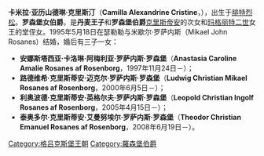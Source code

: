 {{expand|time=2015-01-17T04:53:18+00:00}}
{{unreferenced|time=2015-01-17T04:53:18+00:00}}
'''卡米拉·亚历山德琳·克里斯汀'''（'''Camilla Alexandrine Cristine'''，{{bd|1972年|10月29日}}），出生于[[腓特烈松|腓特烈松]]。'''罗森堡女伯爵'''。是'''丹麦王子'''和'''罗森堡伯爵'''[[罗森堡伯爵克里斯蒂安|克里斯帝安]]的次女和[[玛格丽特二世|玛格丽特二世]]女王的堂侄女。1995年5月18日在瑟勒勒与米歇尔·罗萨内斯（Mikael John Rosanes）结婚，婚后有三子一女：

*'''安娜斯塔西亚·卡洛琳·阿梅利亚·罗萨内斯·罗森堡'''（'''Anastasia Caroline Amalie Rosanes af Rosenborg'''，1997年11月24日－）；
*'''路德维希·克里斯蒂安·迈克尔·罗萨内斯·罗森堡'''（'''Ludwig Christian Mikael Rosanes af Rosenborg'''，2000年6月5日－）；
*'''利奥波德·克里斯蒂安·英格尔夫·罗萨内斯·罗森堡'''（'''Leopold Christian Ingolf Rosanes af Rosenborg'''，2005年4月15日－）；
*'''泰奥多尔·克里斯蒂安·艾曼努埃尔·罗萨内斯·罗森堡'''（'''Theodor Christian Emanuel Rosanes af Rosenborg'''，2008年6月19日－）。

{{DEFAULTSORT: Camilla}}
[[Category:格吕克斯堡王朝|Category:格吕克斯堡王朝]]
[[Category:羅森堡伯爵|Category:羅森堡伯爵]]